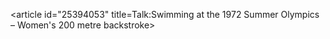 <article id="25394053" title=Talk:Swimming at the 1972 Summer Olympics – Women's 200 metre backstroke>
	<talkpage id="25394053" title="Talk:Swimming at the 1972 Summer Olympics – Women's 200 metre backstroke">
{{WikiProject Olympics|class=stub|auto=length|importance=low}}
{{WP Swimming}}
	</talkpage>
</article>